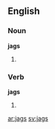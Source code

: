 ==English==

===Noun===
'''jags'''

# {{plural of|[[jag]]}}

===Verb===
'''jags'''

# {{third-person singular of|[[jag]]}}

[[ar:jags]]
[[sv:jags]]